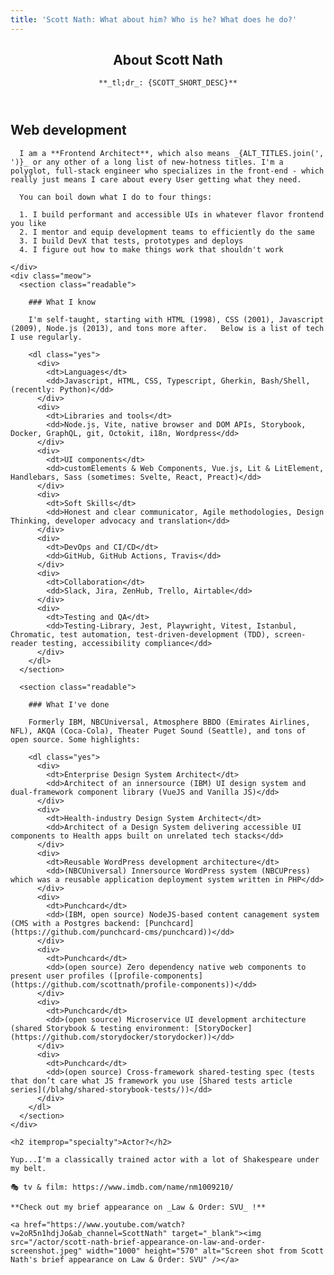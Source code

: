 ```yaml
---
title: 'Scott Nath: What about him? Who is he? What does he do?'
---
```




<SiteWide title={frontmatter.title} description={SCOTT_SHORT_DESC} image={frontmatter.heroImage}>

  <article itemscope itemtype="https://schema.org/Person">

  <header class="readable">
    <h1>About <span itemprop="name">Scott Nath</span></h1>

    **_tl;dr_: {SCOTT_SHORT_DESC}**

    

  </header>
  <section>
    <div class="readable">
      <h2 itemprop="hasOccupation">Web development</h2>

      I am a **Frontend Architect**, which also means _{ALT_TITLES.join(', ')}_ or any other of a long list of new-hotness titles. I'm a polyglot, full-stack engineer who specializes in the front-end - which really just means I care about every User getting what they need.
      
      You can boil down what I do to four things: 

      1. I build performant and accessible UIs in whatever flavor frontend you like 
      2. I mentor and equip development teams to efficiently do the same 
      3. I build DevX that tests, prototypes and deploys
      4. I figure out how to make things work that shouldn't work

    </div>
    <div class="meow">
      <section class="readable">

        ### What I know

        I'm self-taught, starting with HTML (1998), CSS (2001), Javascript (2009), Node.js (2013), and tons more after.   Below is a list of tech I use regularly.

        <dl class="yes">
          <div>
            <dt>Languages</dt>
            <dd>Javascript, HTML, CSS, Typescript, Gherkin, Bash/Shell, (recently: Python)</dd>
          </div>
          <div>
            <dt>Libraries and tools</dt>
            <dd>Node.js, Vite, native browser and DOM APIs, Storybook, Docker, GraphQL, git, Octokit, i18n, Wordpress</dd>
          </div>
          <div>
            <dt>UI components</dt>
            <dd>customElements & Web Components, Vue.js, Lit & LitElement, Handlebars, Sass (sometimes: Svelte, React, Preact)</dd>
          </div>
          <div>
            <dt>Soft Skills</dt>
            <dd>Honest and clear communicator, Agile methodologies, Design Thinking, developer advocacy and translation</dd>
          </div>
          <div>
            <dt>DevOps and CI/CD</dt>
            <dd>GitHub, GitHub Actions, Travis</dd>
          </div>
          <div>
            <dt>Collaboration</dt>
            <dd>Slack, Jira, ZenHub, Trello, Airtable</dd>
          </div>
          <div>
            <dt>Testing and QA</dt>
            <dd>Testing-Library, Jest, Playwright, Vitest, Istanbul, Chromatic, test automation, test-driven-development (TDD), screen-reader testing, accessibility compliance</dd>
          </div>
        </dl>
      </section>

      <section class="readable">

        ### What I've done

        Formerly IBM, NBCUniversal, Atmosphere BBDO (Emirates Airlines, NFL), AKQA (Coca-Cola), Theater Puget Sound (Seattle), and tons of open source. Some highlights:

        <dl class="yes">
          <div>
            <dt>Enterprise Design System Architect</dt>
            <dd>Architect of an innersource (IBM) UI design system and dual-framework component library (VueJS and Vanilla JS)</dd>
          </div>
          <div>
            <dt>Health-industry Design System Architect</dt>
            <dd>Architect of a Design System delivering accessible UI components to Health apps built on unrelated tech stacks</dd>
          </div>
          <div>
            <dt>Reusable WordPress development architecture</dt>
            <dd>(NBCUniversal) Innersource WordPress system (NBCUPress) which was a reusable application deployment system written in PHP</dd>
          </div>
          <div>
            <dt>Punchcard</dt>
            <dd>(IBM, open source) NodeJS-based content canagement system (CMS with a Postgres backend: [Punchcard](https://github.com/punchcard-cms/punchcard))</dd>
          </div>
          <div>
            <dt>Punchcard</dt>
            <dd>(open source) Zero dependency native web components to present user profiles ([profile-components](https://github.com/scottnath/profile-components))</dd>
          </div>
          <div>
            <dt>Punchcard</dt>
            <dd>(open source) Microservice UI development architecture (shared Storybook & testing environment: [StoryDocker](https://github.com/storydocker/storydocker))</dd>
          </div>
          <div>
            <dt>Punchcard</dt>
            <dd>(open source) Cross-framework shared-testing spec (tests that don’t care what JS framework you use [Shared tests article series](/blahg/shared-storybook-tests/))</dd>
          </div>
        </dl>
      </section>
    </div>

  </section>
  <section class="readable">

    <h2 itemprop="specialty">Actor?</h2>

    Yup...I'm a classically trained actor with a lot of Shakespeare under my belt. 

    🎭 tv & film: https://www.imdb.com/name/nm1009210/

    **Check out my brief appearance on _Law & Order: SVU_ !**

    <a href="https://www.youtube.com/watch?v=2oR5n1hdjJo&ab_channel=ScottNath" target="_blank"><img src="/actor/scott-nath-brief-appearance-on-law-and-order-screenshot.jpeg" width="1000" height="570" alt="Screen shot from Scott Nath's brief appearance on Law & Order: SVU" /></a>

  </section>

  </article>
</SiteWide>

